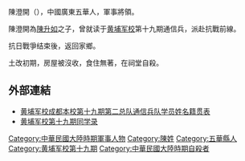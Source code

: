 {{Unreferenced|time=2020-04-11}}
陳澄開（{{bd|1926年||1950年|catIdx=C陳}}），中國廣東五華人，軍事將領。

陳澄開為[[陳升如|陳升如]]之子，曾就读于[[黄埔军校|黄埔军校]]第十九期通信兵，派赴抗戰前線。

抗日戰爭结束後，返回家鄉。

土改初期，房屋被沒收，食住無著，在祠堂自殺。

==外部連結==
*[http://www.hoplite.cn/templates/cdbxx190000-19.html 黄埔军校成都本校第十九期第二总队通信兵队学员姓名籍贯表] {{Wayback|url=http://www.hoplite.cn/templates/cdbxx190000-19.html |date=20161114202755 }}
*[http://www.chinataiwan.org/zt/lszt/hpjxzn/hpjx/xymc/200906/t20090611_918943.htm 黄埔军校第十九期同学录] {{Wayback|url=http://www.chinataiwan.org/zt/lszt/hpjxzn/hpjx/xymc/200906/t20090611_918943.htm |date=20110818202051 }}

{{DEFAULTSORT:Chen陳澄開}}
[[Category:中華民國大陸時期軍事人物|Category:中華民國大陸時期軍事人物]]
[[Category:陳姓|Category:陳姓]]
[[Category:五華縣人|Category:五華縣人]]
[[Category:黄埔军校第十九期|Category:黄埔军校第十九期]]
[[Category:中華民國大陸時期自殺者|Category:中華民國大陸時期自殺者]]